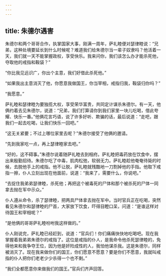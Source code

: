 ```yaml
---
---
---
```

title: 朱德尔遇害
---




朱德尔和两个哥哥合作，执掌国家大事，刚满一周年，萨礼睦便对瑟律睦说：“兄弟，这种处境要延长到什么时候呢？难道我们给朱德尔当一辈子奴隶吗？他活着一天，我们就一天不能掌握政权，享受快乐。我来问你，我们该怎么办才能杀死他，夺取他的戒指和鞍袋？”

“你比我见远识广，你出个主意，我们好借此杀死他。”

“如果我出主意消灭了他，你愿意我做国王，你当宰相，戒指归我，鞍袋归你吗？”

“我愿意。”

萨礼睦和瑟律睦为要独揽大权，享受荣华富贵，共同定计谋杀朱德尔。有一天，他俩约着去见朱德尔，说道：“兄弟，我们打算请你到我们家里一块儿吃喝，借此夸耀、快乐一番。”他俩花言巧语，说了许多好听、欺骗的话，最后说道：“走吧，跟我们一起去吃喝，让我们快乐一回吧。”

“这无关紧要；不过上哪位家里去呢？”朱德尔接受了他俩的邀请。

“先到我家吃一点，再上瑟律睦家去吧。”

“好的，这不碍事。”朱德尔说着随萨礼睦去到相府。萨礼睦把毒药放在饮食中，摆出来殷勤招待。朱德尔吃了中毒，肌肉松弛，软弱无力。萨礼睦趁他奄奄待毙的时候，去脱他手上的戒指。他不让脱，萨礼睦就残酷地一刀割掉他的手指。他取下戒指一擦，仆人立刻出现在他面前，说道：“我来了，需要什么，你说吧。”

“去捉住我弟弟瑟律睦，杀死他；再把这个被毒死的尸体和那个被杀死的尸体一同拿去抛在军中示众。”

仆人遵从命令，杀了瑟律睦，把两具尸体拿去抛在军中。当时官兵正在吃喝，突然看见朱德尔和瑟律睦的尸首，大家放下饮食，吓得目瞪口呆，问道：“是谁这样对待国王和宰相呢？”

“是他俩的哥哥萨礼睦吩咐我这样做的。”

仆人刚说完，萨礼睦已经赶到，说道：“官兵们！你们痛痛快快地吃喝吧。现在我掌握着我弟弟朱德尔的戒指了。这位是戒指的仆人，是我命令他杀死瑟律睦的，免得他来和我争夺王位，因为他是奸险成性的人，我怕他谋杀我。这是朱德尔，同样被消灭了。现在我来做你们的国王，你们愿意不愿意？要是你们不愿意，我就叫戒指的仆人把你们老老少少杀得一个也不剩。”

“我们全都愿意你来做我们的国王。”官兵们齐声回答。